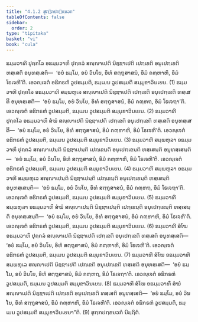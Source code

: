 ```yaml
---
title: "4.1.2 ສຸກ຺ກປກ຺ຂນວກ"
tableOfContents: false
sidebar:
  order: 2
type: "tipitaka"
basket: "vi"
book: "cula"
---
```



<DynamicBreadcrumb />

<Division number="188" book="cula">

<Paragraph number="797" book="cula">
ຘມ຺ມວາທີ ປຸຄ຺ຄໂລ ອຘມ຺ມວາທິໍ ປຸຄ຺ຄລໍ ສຎ຺ຎາເປຕິ ນິຊ຺ຌາເປຕິ ເປກ຺ເຂຕິ ອນຸເປກ຺ເຂຕິ ທສ຺ເສຕິ ອນຸທສ຺ເສຕິ—  ‘ອຍໍ ຘມ຺ໂມ, ອຍໍ ວິນໂຍ, ອິທໍ ສຕ຺ຖຸສາສນໍ, ອິມໍ ຄຓ຺ຫາຫິ, ອິມໍ ໂຣເຈຫີ’ຕິ. ເອວຎ຺ເຈຕໍ ອຘິກຣຓໍ ວູປສມ຺ມຕິ, ຘມ຺ເມນ ວູປສມ຺ມຕິ ສມ຺ມຸຂາວິນເຍນ. (1)
</Paragraph>

<Paragraph number="798" book="cula">
ຘມ຺ມວາທີ ປຸຄ຺ຄໂລ ອຘມ຺ມວາທີ ສມ຺ພຫຸເລ ສຎ຺ຎາເປຕິ ນິຊ຺ຌາເປຕິ ເປກ຺ເຂຕິ ອນຸເປກ຺ເຂຕິ ທສ຺ເສຕິ ອນຸທສ຺ເສຕິ—  ‘ອຍໍ ຘມ຺ໂມ, ອຍໍ ວິນໂຍ, ອິທໍ ສຕ຺ຖຸສາສນໍ, ອິມໍ ຄຓ຺ຫຖ, ອິມໍ ໂຣເຈຖາ’ຕິ. ເອວຎ຺ເຈຕໍ ອຘິກຣຓໍ ວູປສມ຺ມຕິ, ຘມ຺ເມນ ວູປສມ຺ມຕິ ສມ຺ມຸຂາວິນເຍນ. (2)
</Paragraph>

<Paragraph number="799" book="cula">
ຘມ຺ມວາທີ ປຸຄ຺ຄໂລ ອຘມ຺ມວາທິໍ ສໍຆໍ ສຎ຺ຎາເປຕິ ນິຊ຺ຌາເປຕິ ເປກ຺ເຂຕິ ອນຸເປກ຺ເຂຕິ ທສ຺ເສຕິ ອນຸທສ຺ເສຕິ—  ‘ອຍໍ ຘມ຺ໂມ, ອຍໍ ວິນໂຍ, ອິທໍ ສຕ຺ຖຸສາສນໍ, ອິມໍ ຄຓ຺ຫາຫິ, ອິມໍ ໂຣເຈຫີ’ຕິ. ເອວຎ຺ເຈຕໍ ອຘິກຣຓໍ ວູປສມ຺ມຕິ, ຘມ຺ເມນ ວູປສມ຺ມຕິ ສມ຺ມຸຂາວິນເຍນ. (3)
</Paragraph>

<Paragraph number="800" book="cula">
ຘມ຺ມວາທີ ສມ຺ພຫຸລາ ອຘມ຺ມວາທິໍ ປຸຄ຺ຄລໍ ສຎ຺ຎາເປນ຺ຕິ ນິຊ຺ຌາເປນ຺ຕິ ເປກ຺ເຂນ຺ຕິ ອນຸເປກ຺ເຂນ຺ຕິ ທສ຺ເສນ຺ຕິ ອນຸທສ຺ເສນ຺ຕິ—  ‘ອຍໍ ຘມ຺ໂມ, ອຍໍ ວິນໂຍ, ອິທໍ ສຕ຺ຖຸສາສນໍ, ອິມໍ ຄຓ຺ຫາຫິ, ອິມໍ ໂຣເຈຫີ’ຕິ. ເອວຎ຺ເຈຕໍ ອຘິກຣຓໍ ວູປສມ຺ມຕິ, ຘມ຺ເມນ ວູປສມ຺ມຕິ ສມ຺ມຸຂາວິນເຍນ. (4)
</Paragraph>

<Paragraph number="801" book="cula">
ຘມ຺ມວາທີ ສມ຺ພຫຸລາ ອຘມ຺ມວາທີ ສມ຺ພຫຸເລ ສຎ຺ຎາເປນ຺ຕິ ນິຊ຺ຌາເປນ຺ຕິ ເປກ຺ເຂນ຺ຕິ ອນຸເປກ຺ເຂນ຺ຕິ ທສ຺ເສນ຺ຕິ ອນຸທສ຺ເສນ຺ຕິ—  ‘ອຍໍ ຘມ຺ໂມ, ອຍໍ ວິນໂຍ, ອິທໍ ສຕ຺ຖຸສາສນໍ, ອິມໍ ຄຓ຺ຫຖ, ອິມໍ ໂຣເຈຖາ’ຕິ. ເອວຎ຺ເຈຕໍ ອຘິກຣຓໍ ວູປສມ຺ມຕິ, ຘມ຺ເມນ ວູປສມ຺ມຕິ ສມ຺ມຸຂາວິນເຍນ. (5)
</Paragraph>

<Paragraph number="802" book="cula">
ຘມ຺ມວາທີ ສມ຺ພຫຸລາ ອຘມ຺ມວາທິໍ ສໍຆໍ ສຎ຺ຎາເປນ຺ຕິ ນິຊ຺ຌາເປນ຺ຕິ ເປກ຺ເຂນ຺ຕິ ອນຸເປກ຺ເຂນ຺ຕິ ທສ຺ເສນ຺ຕິ ອນຸທສ຺ເສນ຺ຕິ—  ‘ອຍໍ ຘມ຺ໂມ, ອຍໍ ວິນໂຍ, ອິທໍ ສຕ຺ຖຸສາສນໍ, ອິມໍ ຄຓ຺ຫາຫິ, ອິມໍ ໂຣເຈຫີ’ຕິ. ເອວຎ຺ເຈຕໍ ອຘິກຣຓໍ ວູປສມ຺ມຕິ, ຘມ຺ເມນ ວູປສມ຺ມຕິ ສມ຺ມຸຂາວິນເຍນ. (6)
</Paragraph>

<Paragraph number="803" book="cula">
ຘມ຺ມວາທີ ສໍໂຆ ອຘມ຺ມວາທິໍ ປຸຄ຺ຄລໍ ສຎ຺ຎາເປຕິ ນິຊ຺ຌາເປຕິ ເປກ຺ເຂຕິ ອນຸເປກ຺ເຂຕິ ທສ຺ເສຕິ ອນຸທສ຺ເສຕິ—  ‘ອຍໍ ຘມ຺ໂມ, ອຍໍ ວິນໂຍ, ອິທໍ ສຕ຺ຖຸສາສນໍ, ອິມໍ ຄຓ຺ຫາຫິ, ອິມໍ ໂຣເຈຫີ’ຕິ. ເອວຎ຺ເຈຕໍ ອຘິກຣຓໍ ວູປສມ຺ມຕິ, ຘມ຺ເມນ ວູປສມ຺ມຕິ ສມ຺ມຸຂາວິນເຍນ. (7)
</Paragraph>

<Paragraph number="804" book="cula">
ຘມ຺ມວາທີ ສໍໂຆ ອຘມ຺ມວາທີ ສມ຺ພຫຸເລ ສຎ຺ຎາເປຕິ ນິຊ຺ຌາເປຕິ ເປກ຺ເຂຕິ ອນຸເປກ຺ເຂຕິ ທສ຺ເສຕິ ອນຸທສ຺ເສຕິ—  ‘ອຍໍ ຘມ຺ໂມ, ອຍໍ ວິນໂຍ, ອິທໍ ສຕ຺ຖຸສາສນໍ, ອິມໍ ຄຓ຺ຫຖ, ອິມໍ ໂຣເຈຖາ’ຕິ. ເອວຎ຺ເຈຕໍ ອຘິກຣຓໍ ວູປສມ຺ມຕິ, ຘມ຺ເມນ ວູປສມ຺ມຕິ ສມ຺ມຸຂາວິນເຍນ. (8)
</Paragraph>

<Paragraph number="805" book="cula">
ຘມ຺ມວາທີ ສໍໂຆ ອຘມ຺ມວາທິໍ ສໍຆໍ ສຎ຺ຎາເປຕິ ນິຊ຺ຌາເປຕິ ເປກ຺ເຂຕິ ອນຸເປກ຺ເຂຕິ ທສ຺ເສຕິ ອນຸທສ຺ເສຕິ—  ‘ອຍໍ ຘມ຺ໂມ, ອຍໍ ວິນໂຍ, ອິທໍ ສຕ຺ຖຸສາສນໍ, ອິມໍ ຄຓ຺ຫາຫິ, ອິມໍ ໂຣເຈຫີ’ຕິ. ເອວຎ຺ເຈຕໍ ອຘິກຣຓໍ ວູປສມ຺ມຕິ, ຘມ຺ເມນ ວູປສມ຺ມຕິ ສມ຺ມຸຂາວິນເຍນາ”ຕິ. (9)

</Paragraph>
</Division>

<Paragraph number="806" type="center" book="cula">
ສຸກ຺ກປກ຺ຂນວກໍ ນິຏ຺ຐິຕໍ.
</Paragraph>